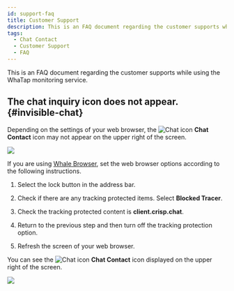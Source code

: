 ```yaml
---
id: support-faq
title: Customer Support
description: This is an FAQ document regarding the customer supports while using the WhaTap monitoring service.
tags:
  - Chat Contact
  - Customer Support
  - FAQ
---
```


This is an FAQ document regarding the customer supports while using the WhaTap monitoring service.

## The chat inquiry icon does not appear. {#invisible-chat}

Depending on the settings of your web browser, the ![Chat icon](/img/ico-help.svg) **Chat Contact** icon may not appear on the upper right of the screen. 

![](/img/support-faq/whale-none-crisp-chat-icon.png)

If you are using [Whale Browser](https://whale.naver.com), set the web browser options according to the following instructions.

1.  Select the lock button in the address bar.

    <ImgLang img='support-faq/whale-prevent-trace-01.png' desc='' />

2.  Check if there are any tracking protected items. Select **Blocked Tracer**.

3.  Check the tracking protected content is **client.crisp.chat**.

    <ImgLang img='support-faq/whale-prevent-trace-02.png' desc='' />

4.  Return to the previous step and then turn off the tracking protection option.

    <ImgLang img='support-faq/whale-prevent-trace-03.png' desc='' />

5.  Refresh the screen of your web browser.

You can see the ![Chat icon](/img/ico-help.svg) **Chat Contact** icon displayed on the upper right of the screen.

![](/img/support-faq/whale-visible-crisp-chat-icon.png)

